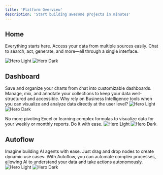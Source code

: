 ```yaml
---
title: 'Platform Overview'
description: 'Start building awesome projects in minutes'
---
```


## Home

Everything starts here. Access your data from multiple sources easily. Chat to search, act, generate, and more—all through a single interface.

<img
  className="block dark:hidden"
  src="/images/platform_home.png"
  alt="Hero Light"
/>
<img
  className="hidden dark:block"
  src="/images/platform_home.png"
  alt="Hero Dark"
/>



## Dashboard

Save and organize your charts from chat into customizable dashboards. Manage, mix, and annotate your collections to keep your data well-structured and accessible. 
Why rely on Business Intelligence tools when you can visualize and analyze data directly at the user level?
<img
  className="block dark:hidden"
  src="/images/platform_dashboard.png"
  alt="Hero Light"
/>
<img
  className="hidden dark:block"
  src="/images/platform_dashboard.png"
  alt="Hero Dark"
/>

No more pivoting Excel or learning complex formulas to visualize data for your weekly or monthly reports. Do it with ease.
<img
  className="block dark:hidden"
  src="/images/platform_dashboard2.png"
  alt="Hero Light"
/>
<img
  className="hidden dark:block"
  src="/images/platform_dashboard2.png"
  alt="Hero Dark"
/>



## Autoflow

Imagine building AI agents with ease. Just drag and drop nodes to create dynamic use cases. With Autoflow, you can automate complex processes, allowing AI to understand your data and take actions autonomously.
<img
  className="block dark:hidden"
  src="/images/platform_autoflow.png"
  alt="Hero Light"
/>
<img
  className="hidden dark:block"
  src="/images/platform_autoflow.png"
  alt="Hero Dark"
/>